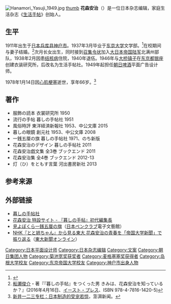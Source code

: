 [[File:Hanamori_Yasuji_1949.jpg|thumb]]
[[file:Yasuji_Hanamori.jpg|thumb]]
'''花森安治'''（{{bd|1911年|10月25日|1978年|1月14日}}）是一位日本杂志编辑，家庭生活杂志《[[生活手帖|生活手帖]]》创始人。

== 生平 ==
1911年出生于[[日本|日本]][[兵库县|兵库县]][[神户市|神户市]]。1937年3月毕业于[[东京大学|东京大学]]文学部。<ref>{{Cite|和書|title=[https://dl.ndl.go.jp/info:ndljp/pid/1453461/248 東京帝国大学一覧 昭和8年度]|page=479|publisher=東京帝国大学|year=1933}}</ref>在校期间与妻子结婚。<ref name='funase'>[[船瀬俊介|船瀬俊介]]・著『『暮しの手帖』をつくった男 きみは、花森安治を知っているか？』(2016年4月16日、[[イースト・プレス|イースト・プレス]]、ISBN 978-4-7816-1420-5)</ref>次月长女出生，同时接到[[召集令状|召集令状]]加入[[大日本帝国陆军|大日本帝国陆军]]北满州部队，1938年2月因患[[结核病|结核病]]住院，1940年退伍。1946年与[[大桥镇子|大桥镇子]]在[[东京都|东京都]][[银座|银座]]创建衣装研究所，后改名为生活手帖社。1949年起担任[[朝日啤酒|朝日啤酒]]平面广告设计师。

1978年1月14日因[[心肌梗塞|心肌梗塞]]逝世，享年66岁。<ref>[http://www.thepaper.cn/baidu.jsp?contid=1310386 新井一二三专栏：日本制造的受宠若惊]，澎湃新闻。</ref>

== 著作 ==
*服飾の読本 衣裳研究所 1950  
*流行の手帖 暮しの手帖社 1951  
*風俗時評 東洋経済新報社 1953、中公文庫 2015 
*暮しの眼鏡 創元社 1953、中公文庫 2008
*一銭五厘の旗 暮しの手帖社 1971、のち新版
*花森安治のデザイン 暮しの手帖社 2011
*花森安治戯文集 全3巻 ブックエンド 2011
*花森安治集 全4巻 ブックエンド 2012-13
*灯（ひ）をともす言葉 河出書房新社 2013

== 参考来源 ==
{{reflist}}

== 外部链接 ==
* [http://www.kurashi-no-techo.co.jp/ 暮しの手帖社]
* [http://www.kurashi-no-techo.co.jp/hanamorisan/sp/ 花森安治 特設サイト - 『暮しの手帖』初代編集長]
* [http://bungeikan.jp/domestic/detail/605/ 見よぼくら一銭五厘の旗]（[[日本ペンクラブ|日本ペンクラブ]]電子文藝館）
* [http://www.todaishimbun.org/hanamori20160617/ NHK『とと姉ちゃん』から見る東大 花森安治の青春を「帝国大学新聞」で振り返る]（[http://www.todaishimbun.org/ 東大新聞オンライン]）

{{DEFAULTSORT:Hanamori Yasushi}}
[[Category:日本平面设计师|Category:日本平面设计师]]
[[Category:日本杂志编辑|Category:日本杂志编辑]]
[[Category:文案|Category:文案]]
[[Category:朝日集团人物|Category:朝日集团人物]]
[[Category:菊池宽奖获奖者|Category:菊池宽奖获奖者]]
[[Category:麦格塞塞奖获得者|Category:麦格塞塞奖获得者]]
[[Category:岛根大学校友|Category:岛根大学校友]]
[[Category:东京帝国大学校友|Category:东京帝国大学校友]]
[[Category:神户市出身人物|Category:神户市出身人物]]